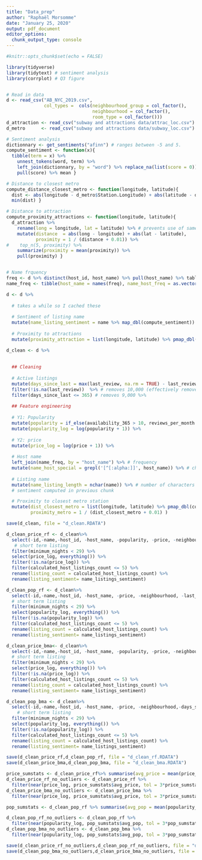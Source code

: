 ```yaml
---
title: "Data_prep"
author: "Raphaël Morsomme"
date: "January 25, 2020"
output: pdf_document
editor_options: 
  chunk_output_type: console
---
```


```r
#knitr::opts_chunk$set(echo = FALSE)

library(tidyverse)
library(tidytext) # sentiment analysis
library(corrplot) # Q3 figure


# Read in data
d <- read_csv("AB_NYC_2019.csv",
              col_types =  cols(neighbourhood_group = col_factor(),
                                neighbourhood = col_factor(),
                                room_type = col_factor()))
d_attraction <- read_csv("subway and attractions data/attrac_loc.csv")
d_metro      <- read_csv("subway and attractions data/subway_loc.csv")

# Sentiment analysis
dictionnary <- get_sentiments("afinn") # ranges between -5 and 5.
compute_sentiment <- function(x){
  tibble(term = x) %>%
    unnest_tokens(word, term) %>%
    left_join(dictionnary, by = "word") %>% replace_na(list(score = 0)) %>%
    pull(score) %>% mean }

# Distance to closest metro
compute_distance_closest_metro <- function(longitude, latitude){
  dist <- abs(longitude - d_metro$Station.Longitude) + abs(latitude - d_metro$Station.Latitude) # manhattan distance (instead of euclidean distance)
  min(dist) }

# Distance to attraction
compute_proximity_attractions <- function(longitude, latitude){
  d_attraction %>% 
    rename(long = longitude, lat = latitude) %>% # prevents use of same names
    mutate(distance  = abs(long - longitude) + abs(lat - latitude),
           proximity = 1 / (distance + 0.01)) %>%
#    top_n(5, proximity) %>%
    summarize(proximity = mean(proximity)) %>%
    pull(proximity) }


# Name frquency
freq <- d %>% distinct(host_id, host_name) %>% pull(host_name) %>% table # only count each id once (do not count people with multiple listing muliple times)
name_freq <- tibble(host_name = names(freq), name_host_freq = as.vector(freq) / sum(freq)) %>% arrange(-name_host_freq)
```

```r
d <- d %>%
  
  # takes a while so I cached these
  
  # Sentiment of listing name
  mutate(name_listing_sentiment = name %>% map_dbl(compute_sentiment)) %>%
  
  # Proximity to attractions
  mutate(proximity_attraction = list(longitude, latitude) %>% pmap_dbl(compute_proximity_attractions))
```

```r
d_clean <- d %>%
  
  
  ## Cleaning
  
  # Active listings
  mutate(days_since_last = max(last_review, na.rm = TRUE) - last_review) %>%
  filter(!is.na(last_review))  %>% # removes 10,000 (effectively removes people with no review)
  filter(days_since_last <= 365) # removes 9,000 %>% 
  
  ## Feature engineering
  
  # Y1: Popularity
  mutate(popularity = if_else(availability_365 > 10, reviews_per_month / availability_365, NA_real_)) %>%
  mutate(popularity_log = log(popularity + 1)) %>% 
  
  # Y2: price
  mutate(price_log = log(price + 1)) %>%
  
  # Host name
  left_join(name_freq, by = "host_name") %>% # frequency
  mutate(name_host_special = grepl('[^[:alpha:]]', host_name)) %>% # check if name contains a special character (not a letter)
  
  # Listing name
  mutate(name_listing_length = nchar(name)) %>% # number of characters
  # sentiment computed in previous chunk

  # Proximity to closest metro station
  mutate(dist_closest_metro = list(longitude, latitude) %>% pmap_dbl(compute_distance_closest_metro),
         proximity_metro = 1 / (dist_closest_metro + 0.01) )
```

```r
save(d_clean, file = "d_clean.RDATA")
```

```r
d_clean_price_rf <- d_clean%>% 
  select(-id,-name,-host_id, -host_name, -popularity, -price, -neighbourhood, -last_review, -days_since_last,-availability_365, -dist_closest_metro, -popularity_log) %>% 
   # short term listing
  filter(minimum_nights < 29) %>%
  select(price_log, everything()) %>% 
  filter(!is.na(price_log)) %>% 
  filter(calculated_host_listings_count <= 5) %>% 
  rename(listing_count = calculated_host_listings_count) %>% 
  rename(listing_sentiment= name_listings_sentiment) 

d_clean_pop_rf <- d_clean%>% 
  select(-id,-name,-host_id, -host_name, -price, -neighbourhood, -last_review, -days_since_last,-availability_365,-dist_closest_metro, -price_log, -popularity) %>% 
  # short term listing
  filter(minimum_nights < 29) %>%
  select(popularity_log, everything()) %>% 
  filter(!is.na(popularity_log)) %>% 
  filter(calculated_host_listings_count <= 5) %>% 
  rename(listing_count = calculated_host_listings_count) %>% 
  rename(listing_sentiment= name_listings_sentiment) 

d_clean_price_bma<- d_clean%>% 
  select(-id,-name,-host_id, -host_name, -popularity, -price, -neighbourhood, -last_review,-days_since_last, -availability_365, -dist_closest_metro, -popularity_log, -longitude, -latitude) %>% 
  # short term listing
  filter(minimum_nights < 29) %>%
  select(price_log, everything()) %>% 
  filter(!is.na(price_log)) %>% 
  filter(calculated_host_listings_count <= 5) %>% 
  rename(listing_count = calculated_host_listings_count) %>% 
  rename(listing_sentiment= name_listings_sentiment) 

d_clean_pop_bma <- d_clean%>% 
  select(-id,-name,-host_id, -host_name, -price, -neighbourhood,-days_since_last, -last_review,-availability_365, -dist_closest_metro, -price_log, -popularity, -longitude, -latitude) %>% 
    # short term listing
  filter(minimum_nights < 29) %>%
  select(popularity_log, everything()) %>% 
  filter(!is.na(popularity_log)) %>% 
  filter(calculated_host_listings_count <= 5) %>% 
  rename(listing_count = calculated_host_listings_count) %>% 
  rename(listing_sentiment= name_listings_sentiment) 

```


```r
save(d_clean_price_rf,d_clean_pop_rf, file = "d_clean_rf.RDATA")
save(d_clean_price_bma,d_clean_pop_bma, file = "d_clean_bma.RDATA")
```

```r
price_sumstats <- d_clean_price_rf%>% summarise(avg_price = mean(price_log), sd_price = sd(price_log), min_price = min(price_log), max_price = max(price_log))
d_clean_price_rf_no_outliers <- d_clean_price_rf %>% 
  filter(near(price_log, price_sumstats$avg_price, tol = 3*price_sumstats$sd_price)) #%>% 
d_clean_price_bma_no_outliers <- d_clean_price_bma %>% 
  filter(near(price_log, price_sumstats$avg_price, tol = 3*price_sumstats$sd_price)) #%>% 

pop_sumstats <- d_clean_pop_rf %>% summarise(avg_pop = mean(popularity_log), sd_pop = sd(popularity_log), min_pop = min(popularity_log), max_pop = max(popularity_log))

d_clean_pop_rf_no_outliers <- d_clean_pop_rf %>% 
  filter(near(popularity_log, pop_sumstats$avg_pop, tol = 3*pop_sumstats$sd_pop)) 
d_clean_pop_bma_no_outliers <- d_clean_pop_bma %>% 
  filter(near(popularity_log, pop_sumstats$avg_pop, tol = 3*pop_sumstats$sd_pop)) 

```

```r
save(d_clean_price_rf_no_outliers,d_clean_pop_rf_no_outliers, file = "d_clean_rf_no_outliers.RDATA")
save(d_clean_pop_bma_no_outliers,d_clean_price_bma_no_outliers, file = "d_clean_bma_no_outliers.RDATA")
```



